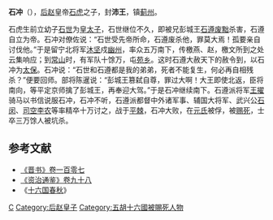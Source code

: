 '''石冲'''（{{bd|？||349年|catIdx=S}}），[[后赵|后赵]]皇帝[[石虎|石虎]]之子，封'''沛王'''，镇[[蓟州|蓟州]]。

石虎生前立幼子[[石世|石世]]为[[皇太子|皇太子]]，石世继位不久，即被兄彭城王[[石遵|石遵]][[废黜|废黜]]杀害，石遵自立为帝。石冲对僚佐说：“石世受先帝所命，石遵废杀他，罪莫大焉！孤要亲自讨伐他。”于是留宁北将军[[沐坚|沐坚]]戍[[幽州|幽州]]，率众五万南下，传檄燕、赵，檄文所到之处云集响应；到[[常山|常山]]时，有军队十馀万，屯[[苑乡|苑乡]]。这时石遵大赦天下的赦令到，以石冲为[[太保|太保]]。石冲说：“石世和石遵都是我的弟弟，死者不能复生，何必再自相残杀？”便要回师。部将陈暹说：“彭城王篡弑自尊，罪过大啊！大王即使北返，臣将南向，等平定京师擒了彭城王，再奉迎大驾。”于是石冲继续南下。石遵派将军[[王擢|王擢]]骑马以书信说服石冲，石冲不听，石遵派都督中外诸军事、辅国大将军、武兴公[[石闵|石闵]]、[[司空|司空]][[李农|李农]]等率精卒十万讨之，战于[[平棘|平棘]]，石冲大败，在[[元氏|元氏]]被俘，被[[赐死|赐死]]，士卒三万馀人被坑杀。

== 参考文献 ==
*[[:s:晋书/卷107|《晋书》卷一百零七]]
*[[:s:资治通鉴/卷98|《资治通鉴》卷九十八]]
*《[[十六国春秋|十六国春秋]]》

{{DEFAULTSORT:S}}
[[Category:石姓|C]]
[[Category:后赵皇子|Category:后赵皇子]]
[[Category:五胡十六國被賜死人物|Category:五胡十六國被賜死人物]]